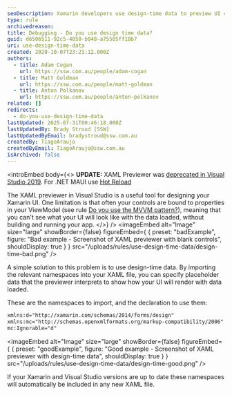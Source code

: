 ```yaml
---
seoDescription: Xamarin developers use design-time data to preview UI controls bound to ViewModels, ensuring a more accurate design experience.
type: rule
archivedreason:
title: Debugging - Do you use design time data?
guid: d6506511-92c5-4050-b048-a75505ff18b7
uri: use-design-time-data
created: 2020-10-07T23:21:12.000Z
authors:
  - title: Adam Cogan
    url: https://ssw.com.au/people/adam-cogan
  - title: Matt Goldman
    url: https://ssw.com.au/people/matt-goldman
  - title: Anton Polkanov
    url: https://ssw.com.au/people/anton-polkanov
related: []
redirects:
  - do-you-use-design-time-data
lastUpdated: 2025-07-31T00:46:18.000Z
lastUpdatedBy: Brady Stroud [SSW]
lastUpdatedByEmail: bradystroud@ssw.com.au
createdBy: TiagoAraujo
createdByEmail: TiagoAraujo@ssw.com.au
isArchived: false
---
```


<introEmbed
  body={<>
**UPDATE:** XAML Previewer was [deprecated in Visual Studio 2019](https://learn.microsoft.com/en-us/xamarin/xamarin-forms/xaml/xaml-previewer/?pivots=windows&WT.mc_id=DT-MVP-33518). For .NET MAUI use [Hot Reload](/use-hot-reload)

The XAML previewer in Visual Studio is a useful tool for designing your Xamarin UI. One limitation is that often your controls are bound to properties in your ViewModel (see rule [Do you use the MVVM pattern?](/use-mvvm-pattern)), meaning that you can't see what your UI will look like with the data loaded, without building and running your app.
  </>}
/>
<imageEmbed
  alt="Image"
  size="large"
  showBorder={false}
  figureEmbed={ {
    preset: "badExample",
    figure: "Bad example - Screenshot of XAML previewer with blank controls",
    shouldDisplay: true
  } }
  src="/uploads/rules/use-design-time-data/design-time-bad.png"
/>

A simple solution to this problem is to use design-time data. By importing the relevant namespaces into your XAML file, you can specify placeholder data that the previewer interprets to show how your UI will render with data loaded.

These are the namespaces to import, and the declaration to use them:

```xml
xmlns:d="http://xamarin.com/schemas/2014/forms/design"
xmlns:mc="http://schemas.openxmlformats.org/markup-compatibility/2006"
mc:Ignorable="d"
```
<imageEmbed
  alt="Image"
  size="large"
  showBorder={false}
  figureEmbed={ {
    preset: "goodExample",
    figure: "Good example - Screenshot of XAML previewer with design-time data",
    shouldDisplay: true
  } }
  src="/uploads/rules/use-design-time-data/design-time-good.png"
/>

If your Xamarin and Visual Studio versions are up to date these namespaces will automatically be included in any new XAML file.
